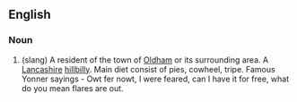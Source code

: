 ==English==

===Noun===
{{en-noun}}

#(slang) A resident of the town of [[Oldham]] or its surrounding area. A [[Lancashire]] [[hillbilly]]. Main diet consist of pies, cowheel, tripe. Famous Yonner sayings - Owt fer nowt, I were feared, can I have it for free, what do you mean flares are out.
